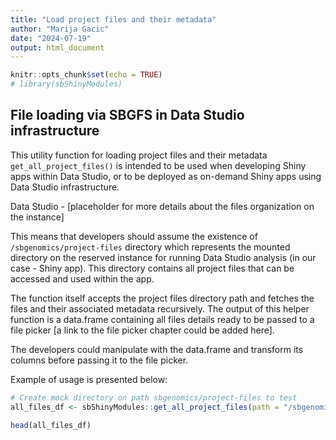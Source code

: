 ```yaml
---
title: "Load project files and their metadata"
author: "Marija Gacic"
date: "2024-07-19"
output: html_document
---
```


```r
knitr::opts_chunk$set(echo = TRUE)
# library(sbShinyModules)
```

## File loading via SBGFS in Data Studio infrastructure

This utility function for loading project files and their metadata `get_all_project_files()` is intended to be used when developing Shiny apps 
within Data Studio, or to be deployed as on-demand Shiny apps using Data Studio infrastructure.

Data Studio - [placeholder for more details about the files organization on the
instance] 

This means that developers should assume the existence of 
`/sbgenomics/project-files` directory which represents the mounted directory on 
the reserved instance for running Data Studio analysis (in our case - Shiny 
app). This directory contains all project files that can be accessed and used 
within the app. 

The function itself accepts the project files directory path and fetches the 
files and their associated metadata recursively. 
The output of this helper function is a data.frame containing all files details
ready to be passed to a file picker [a link to the file picker chapter could be
added here]. 

The developers could manipulate with the data.frame and transform its columns 
before passing it to the file picker.

Example of usage is presented below:

```r
# Create mock directory on path sbgenomics/project-files to test
all_files_df <- sbShinyModules::get_all_project_files(path = "/sbgenomics/project-files")

head(all_files_df)
```
